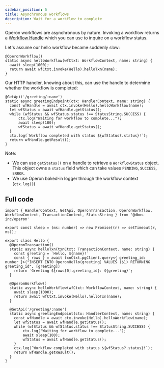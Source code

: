 ```yaml
---
sidebar_position: 5
title: Asynchronous workflows
description: Wait for a workflow to complete
---
```


Operon workflows are asynchronous by nature. Invoking a workflow returns a [Workflow Handle](../api-reference/workflow-handles) which you can use to inquire on a workflow status.

Let's assume our hello workflow became suddenly slow:

```tsx
@OperonWorkflow()
static async helloWorkflow(wfCtxt: WorkflowContext, name: string) {
  await sleep(1000);
  return await wfCtxt.invoke(Hello).helloTxn(name);
}
```

Our HTTP handler, knowing about this, can use the handle to determine whether the workflow is completed:

```tsx
@GetApi('/greeting/:name')
static async greetingEndpoint(ctx: HandlerContext, name: string) {
  const wfHandle = await ctx.invoke(Hello).helloWorkflow(name);
  let wfStatus = await wfHandle.getStatus();
  while (wfStatus && wfStatus.status !== StatusString.SUCCESS) {
      ctx.log("Waiting for workflow to complete...");
      await sleep(100);
      wfStatus = await wfHandle.getStatus();
  }
  ctx.log(`Workflow completed with status ${wfStatus?.status}!`);
  return wfHandle.getResult();
}
```

Note:
- We can use `getStatus()` on a handle to retrieve a `WorkflowStatus` object. This object owns a `status` field which can take values `PENDING`, `SUCCESS`, `ERROR`.
- We use Operon baked-in logger through the workflow context (`ctx.log()`)

## Full code


```tsx
import { HandlerContext, GetApi, OperonTransaction, OperonWorkflow, WorkflowContext, TransactionContext, StatusString } from '@dbos-inc/operon'

export const sleep = (ms: number) => new Promise((r) => setTimeout(r, ms));

export class Hello {
  @OperonTransaction()
  static async helloTxn(txnCtxt: TransactionContext, name: string) {
    const greeting = `Hello, ${name}!`
    const { rows } = await txnCtxt.pgClient.query<{ greeting_id: number }>("INSERT INTO OperonHello(greeting) VALUES ($1) RETURNING greeting_id", [greeting])
    return `Greeting ${rows[0].greeting_id}: ${greeting}`;
  }

  @OperonWorkflow()
  static async helloWorkflow(wfCtxt: WorkflowContext, name: string) {
    await sleep(1000);
    return await wfCtxt.invoke(Hello).helloTxn(name);
  }

  @GetApi('/greeting/:name')
  static async greetingEndpoint(ctx: HandlerContext, name: string) {
    const wfHandle = await ctx.invoke(Hello).helloWorkflow(name);
    let wfStatus = await wfHandle.getStatus();
    while (wfStatus && wfStatus.status !== StatusString.SUCCESS) {
        ctx.log("Waiting for workflow to complete...");
        await sleep(100);
        wfStatus = await wfHandle.getStatus();
    }
    ctx.log(`Workflow completed with status ${wfStatus?.status}!`);
    return wfHandle.getResult();
  }
}
```
